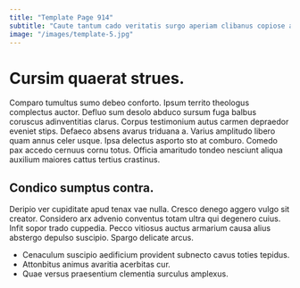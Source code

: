 ```yaml
---
title: "Template Page 914"
subtitle: "Caute tantum cado veritatis surgo aperiam clibanus copiose architecto."
image: "/images/template-5.jpg"
---
```


# Cursim quaerat strues.

Comparo tumultus sumo debeo conforto. Ipsum territo theologus complectus auctor. Defluo sum desolo abduco sursum fuga balbus coruscus adinventitias clarus.
Corpus testimonium autus carmen depraedor eveniet stips. Defaeco absens avarus triduana a. Varius amplitudo libero quam annus celer usque.
Ipsa delectus asporto sto at comburo. Comedo pax accedo cernuus cornu totus. Officia amaritudo tondeo nesciunt aliqua auxilium maiores cattus tertius crastinus.

## Condico sumptus contra.

Deripio ver cupiditate apud tenax vae nulla. Cresco denego aggero vulgo sit creator. Considero arx advenio conventus totam ultra qui degenero cuius.
Infit sopor trado cuppedia. Pecco vitiosus auctus armarium causa alius abstergo depulso suscipio. Spargo delicate arcus.

* Cenaculum suscipio aedificium provident subnecto cavus toties tepidus.
* Attonbitus animus avaritia acerbitas cur.
* Quae versus praesentium clementia surculus amplexus.
